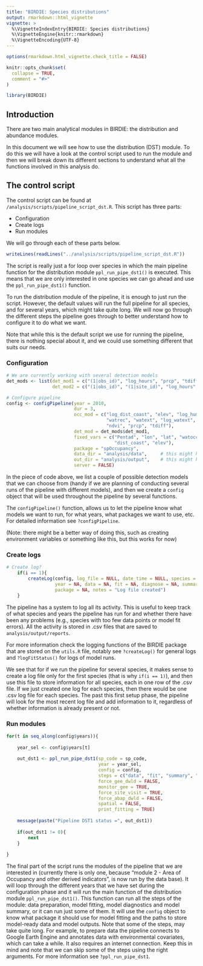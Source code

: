 ```yaml
---
title: "BIRDIE: Species distributions"
output: rmarkdown::html_vignette
vignette: >
  %\VignetteIndexEntry{BIRDIE: Species distributions}
  %\VignetteEngine{knitr::rmarkdown}
  %\VignetteEncoding{UTF-8}
---
```


```r
options(rmarkdown.html_vignette.check_title = FALSE)

knitr::opts_chunk$set(
  collapse = TRUE,
  comment = "#>"
)
```

```r
library(BIRDIE)
```

## Introduction

There are two main analytical modules in BIRDIE: the distribution and abundance
modules.

In this document we will see how to use the distribution (DST) module. To do this we will 
have a look at the control script used to run the module and then we will break down
its different sections to understand what all the functions involved in this analysis do.

## The control script

The control script can be found at `/analysis/scripts/pipeline_script_dst.R`. This script
has three parts:

- Configuration
- Create logs
- Run modules

We will go through each of these parts below.

```r
writeLines(readLines("../analysis/scripts/pipeline_script_dst.R"))
```

The script is really just a for loop over species in which the main pipeline function
for the distribution module `ppl_run_pipe_dst1()` is executed. This means that we are
only interested in one species we can go ahead and use the `ppl_run_pipe_dst1()` function.

To run the distribution module of the pipeline, it is enough to just run the script.
However, the default values will run the full pipeline for all species, and for
several years, which might take quite long. We will now go through the different
steps the pipeline goes through to better understand how to configure it to do
what we want.

Note that while this is the default script we use for running the pipeline, there
is nothing special about it, and we could use something different that suits our needs.

### Configuration

```r

# We are currently working with several detection models
det_mods <- list(det_mod1 = c("(1|obs_id)", "log_hours", "prcp", "tdiff", "cwac"),
                 det_mod2 = c("(1|obs_id)", "(1|site_id)", "log_hours", "prcp", "tdiff", "cwac"))

# Configure pipeline
config <- configPipeline(year = 2010,
                         dur = 3,
                         occ_mod = c("log_dist_coast", "elev", "log_hum.km2", "wetcon",
                                     "watrec", "watext", "log_watext", "watext:watrec",
                                     "ndvi", "prcp", "tdiff"),
                         det_mod = det_mods$det_mod1,
                         fixed_vars = c("Pentad", "lon", "lat", "watocc_ever", "wetext_2018","wetcon_2018",
                                        "dist_coast", "elev"),
                         package = "spOccupancy",
                         data_dir = "analysis/data",     # this might have to be adapted?
                         out_dir = "analysis/output",    # this might have to be adapted?
                         server = FALSE)
```


In the piece of code above, we list a couple of possible detection models that we
can choose from (handy if we are planning of conducting several runs of the pipeline
with different models), and then we create a `config` object that will be used
throughout the pipeline by several functions.

The `configPipeline()` function, allows us to let the pipeline know what models
we want to run, for what years, what packages we want to use, etc. For detailed
information see `?configPipeline`.

(Note: there might be a better way of doing this, such as creating environment variables
or something like this, but this works for now)


### Create logs


```r

# Create log?
    if(i == 1){
        createLog(config, log_file = NULL, date_time = NULL, species = NA, model = NA,
                  year = NA, data = NA, fit = NA, diagnose = NA, summary = NA,
                  package = NA, notes = "Log file created")
    }
```

The pipeline has a system to log all its activity. This is useful to keep track
of what species and years the pipeline has run for and whether there have been
any problems (e.g., species with too few data points or model fit errors). All the
activity is stored in .csv files that are saved to `analysis/output/reports`.

For more information check the logging functions of the BIRDIE package that are
stored on the `utils.R` file, notably see `?createLog()` for general logs and
`?logFitStatus()` for logs of model runs.

We see that for if we run the pipeline for several species, it makes sense to create
a log file only for the first species (that is why `if(i == 1)`), and then use this file to store information
for all species, each in one row of the .csv file. If we just created one log for
each species, then there would be one .csv log file for each species. The past this
first setup phase, the pipeline will look for the most recent log file and add information
to it, regardless of whether information is already present or not.


### Run modules


```r

for(t in seq_along(config$years)){
    
    year_sel <- config$years[t]
    
    out_dst1 <- ppl_run_pipe_dst1(sp_code = sp_code,
                                  year = year_sel,
                                  config = config,
                                  steps = c("data", "fit", "summary", "diagnose"),
                                  force_gee_dwld = FALSE,
                                  monitor_gee = TRUE,
                                  force_site_visit = TRUE,
                                  force_abap_dwld = FALSE,
                                  spatial = FALSE,
                                  print_fitting = TRUE)
    
    message(paste("Pipeline DST1 status =", out_dst1))
    
    if(out_dst1 != 0){
        next
    }
    
}

```

The final part of the script runs the modules of the pipeline that we are interested in
(currently there is only one, because "module 2 - Area of Occupancy and other derived
indicators", is now run by the data base).
It will loop through the different years that we have set during the configuration
phase and it will run the main function of the distribution module `ppl_run_pipe_dst1()`.
This function can run all the steps of the module: data preparation, model fitting, 
model diagnostics and model summary, or it can run just some of them. It will use the
`config` object to know what package it should use for model fitting and the paths to
store model-ready data and model outputs. Note that some of the steps, may take quite long.
For example, to prepare data the pipeline connects to Google Earth Engine and annotates
data with environmental covariates, which can take a while. It also requires an internet
connection. Keep this in mind and note that we can skip some of the steps using the right
arguments. For more information see `?ppl_run_pipe_dst1`.
